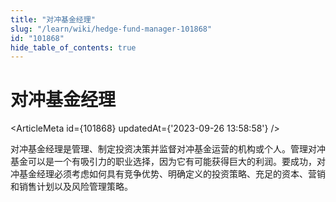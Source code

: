 ```yaml
---
title: "对冲基金经理"
slug: "/learn/wiki/hedge-fund-manager-101868"
id: "101868"
hide_table_of_contents: true
---
```



# 对冲基金经理

<ArticleMeta id={101868} updatedAt={'2023-09-26 13:58:58'} />
<div className='border-solid border-b border-t-0 my-4 border-[var(--ifm-color-gray-300)]' />

对冲基金经理是管理、制定投资决策并监督对冲基金运营的机构或个人。管理对冲基金可以是一个有吸引力的职业选择，因为它有可能获得巨大的利润。要成功，对冲基金经理必须考虑如何具有竞争优势、明确定义的投资策略、充足的资本、营销和销售计划以及风险管理策略。
